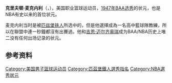 {{Infobox NBA Player
| name         = 克里夫顿·麦克内利
| number       = 
| position     = 
| birth_date   = {{Birth date|1919|6|22}}
| birth_place  = 
| death_date   = {{death date and age|2003|12|26|1919|6|22}}
| nationality  = {{USA}}
| height_ft    = 
| height_in    = 
| weight_lb    = 
| highschool   = 
| college      = [[德克萨斯大学阿尔帕索分校|UTEP]]
| draft =
| draft_year   = 1947
| draft_round  = 1
| draft_pick   = 1
| draft_team   = [[匹兹保铁人|匹兹保铁人]]
| career_start = 从未效力
| career_end   = <!-- 退休年份 -->
| teams        = <!-- 效力過球隊 -->
| coach        = <!-- 執教過球隊 -->
| highlights   = <!-- 生涯焦點與獲得獎項 -->
| stat1label   = 
| stat1value   = 
| stat2label   = 
| stat2value   = 
| stat3label   = 
| stat3value   = 
| letter       = 
| bbr          = 
| profile      = 
| HOF          = <!-- 名人堂 -->
| HOF_player   = <!-- 球員名人堂 -->
| HOF_coach    = <!-- 教練名人堂 -->
}}

'''克里夫顿·麦克内利'''（{{lang-en|'''Clifton McNeeley'''}}，{{bd|1919年|6月22日|2003年|12月26日}}），美国职业篮球运动员，[[1947年NBA选秀|1947年BAA选秀]]的状元，也是NBA有史以来的首位状元。

麦克内利当时是被[[匹兹堡铁人|匹兹堡铁人]]所选中的，但是他選擇成為一名高中籃球隊教練，所以在聯盟中連一秒鐘都沒有出賽過。他和[[吉恩·迈尔齐奥瑞|吉恩·迈尔齐奥瑞]]成为BAA/NBA历史上唯二没有任何出场记录的状元。

== 参考资料 ==
{{reflist}}

{{start box}}
{{Succession box | title= [[NBA选秀状元|NBA选秀状元]] | before = 首任 | years= [[1947年NBA选秀|1947年BAA选秀]] | after=[[安迪·唐克维奇|安迪·唐克维奇]] }}
{{end box}}

{{NBA NumberOne Draft Picks}}
{{1947 BAA Draft}}

{{Authority control}}
{{DEFAULTSORT:McNeeley, Clifton}}
[[Category:美国男子篮球运动员|Category:美国男子篮球运动员]]
[[Category:匹茲堡鐵人選秀指名|Category:匹茲堡鐵人選秀指名]]
[[Category:NBA選秀狀元|Category:NBA選秀狀元]]